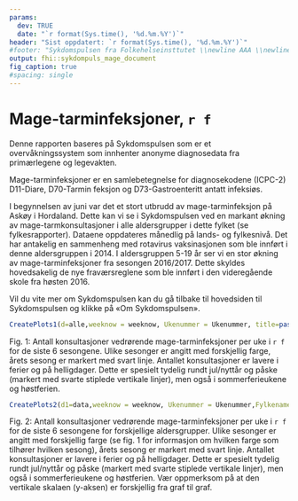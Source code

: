 ```yaml
---
params:
  dev: TRUE
  date: "`r format(Sys.time(), '%d.%m.%Y')`"
header: "Sist oppdatert: `r format(Sys.time(), '%d.%m.%Y')`"
#footer: "Sykdomspulsen fra Folkehelseinsttutet \\newline AAA \\newline A \\newline A "
output: fhi::sykdompuls_mage_document
fig_caption: true
#spacing: single
---
```


# Mage-tarminfeksjoner, `r f` {-}
\begingroup\small
Denne rapporten baseres på Sykdomspulsen som er et overvåkningssystem som innhenter anonyme diagnosedata fra primærlegene og legevakten.  

Mage-tarminfeksjoner er en samlebetegnelse for diagnosekodene (ICPC-2) D11-Diare, D70-Tarmin
feksjon og D73-Gastroenteritt antatt infeksiøs.  

I begynnelsen av juni var det et stort utbrudd av mage-tarminfeksjon på Askøy i Hordaland. Dette kan vi se i Sykdomspulsen ved en markant økning av mage-tarmkonsultasjoner i alle aldersgrupper i dette fylket (se fylkesrapporter). Dataene oppdateres månedlig på lands- og fylkesnivå. Det har antakelig en sammenheng med rotavirus vaksinasjonen som ble innført i denne aldersgruppen i 2014. I aldersgruppen 5-19 år ser vi en stor økning av mage-tarminfeksjoner fra sesongen 2016/2017. Dette skyldes hovedsakelig de nye fraværsreglene som ble innført i den videregående skole fra høsten 2016. 

Vil du vite mer om Sykdomspulsen kan du gå tilbake til hovedsiden til Sykdomspulsen og klikke på «Om Sykdomspulsen».
\endgroup

```r

CreatePlots1(d=alle,weeknow = weeknow, Ukenummer = Ukenummer, title=paste(mytittle, ", ",f,", alle aldersgrupper", sep =""), yrange=yrange)

```
\begingroup\footnotesize
Fig. 1: Antall konsultasjoner vedrørende mage-tarminfeksjoner per uke i `r f` for de siste 6 sesongene. Ulike sesonger er angitt med forskjellig farge, årets sesong er markert med svart linje. Antallet konsultasjoner er lavere i ferier og på helligdager. Dette er spesielt tydelig rundt jul/nyttår og påske (markert med svarte stiplede vertikale linjer), men også i sommerferieukene og høstferien.
\endgroup

```r

CreatePlots2(d1=data,weeknow = weeknow, Ukenummer = Ukenummer,Fylkename=f,S=SYNDROM,mytittle=mytittle)

```

\begingroup\footnotesize

Fig. 2: Antall konsultasjoner vedrørende mage-tarminfeksjoner per uke i `r f`  for de siste 6 sesongene for forskjellige aldersgrupper. Ulike sesonger er angitt med forskjellig farge (se fig. 1 for informasjon om hvilken farge som tilhører hvilken sesong), årets sesong er markert med svart linje. Antallet konsultasjoner er lavere i ferier og på helligdager. Dette er spesielt tydelig rundt jul/nyttår og påske (markert med svarte stiplede vertikale linjer), men også i sommerferieukene og høstferien. Vær oppmerksom på at den vertikale skalaen (y-aksen) er forskjellig fra graf til graf.
\endgroup
